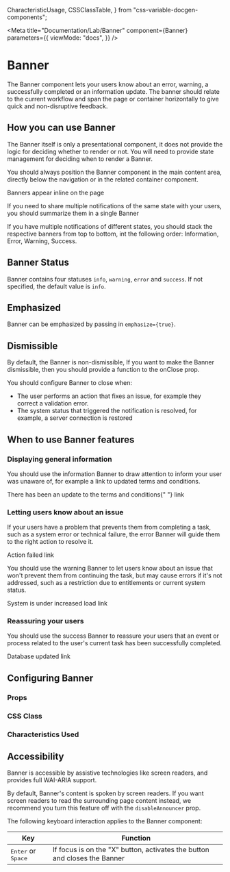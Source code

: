   CharacteristicUsage,
  CSSClassTable,
} from "css-variable-docgen-components";

<Meta
  title="Documentation/Lab/Banner"
  component={Banner}
  parameters={{
    viewMode: "docs",
  }}
/>

# Banner

The Banner component lets your users know about an error, warning, a successfully completed or an information update. The banner should relate to the current workflow
and span the page or container horizontally to give quick and non-disruptive feedback.

## How you can use Banner

The Banner itself is only a presentational component, it does not provide the logic for deciding whether to render
or not. You will need to provide state management for deciding when to render a Banner.

You should always position the Banner component in the main content area, directly below
the navigation or in the related container component.

<Canvas>
  <Banner>Banners appear inline on the page</Banner>
</Canvas>

If you need to share multiple notifications of the same state with your users, you should summarize them in a single Banner

If you have multiple notifications of different states, you should stack the respective banners from top to bottom,
int the following order: Information, Error, Warning, Success.

## Banner Status

Banner contains four statuses `info`, `warning`, `error` and `success`. If not specified, the default value is `info`.

<Canvas>
  <Story id="lab-banner--statuses" />
</Canvas>

## Emphasized

Banner can be emphasized by passing in `emphasize={true}`.

<Canvas>
  <Story id="lab-banner--emphasized" />
</Canvas>

## Dismissible

By default, the Banner is non-dismissible, If you want to make the Banner dismissible, then you should provide a function
to the onClose prop.

<Canvas>
  <Story id="lab-banner--hide-close" />
</Canvas>

You should configure Banner to close when:

- The user performs an action that fixes an issue, for example they correct a validation error.
- The system status that triggered the notification is resolved, for example, a server connection is restored

## When to use Banner features

### Displaying general information

You should use the information Banner to draw attention to inform your user was unaware of, for example a link to updated terms and conditions.

<Canvas>
  <Banner>
    There has been an update to the terms and conditions{" "}
    <Link href="#">link</Link>
  </Banner>
</Canvas>

### Letting users know about an issue

If your users have a problem that prevents them from completing a task, such as a system error
or technical failure, the error Banner will guide them to the right action to resolve it.

<Canvas>
  <Banner status="error">
    Action failed <Link href="#">link</Link>
  </Banner>
</Canvas>

You should use the warning Banner to let users know about an issue that won't prevent them from
continuing the task, but may cause errors if it's not addressed, such as a restriction due to entitlements
or current system status.

<Canvas>
  <Banner status="warning">
    System is under increased load <Link href="#">link</Link>
  </Banner>
</Canvas>

### Reassuring your users

You should use the success Banner to reassure your users that an event or process related to the user's current
task has been successfully completed.

<Canvas>
  <Banner status="success">
    Database updated <Link href="#">link</Link>
  </Banner>
</Canvas>

## Configuring Banner

### Props

<ArgsTable of={Banner} />

### CSS Class

<CSSClassTable of={Banner} />

### Characteristics Used

<CharacteristicUsage of={Banner} />

## Accessibility

Banner is accessible by assistive technologies like screen readers, and provides full WAI-ARIA support.

By default, Banner's content is spoken by screen readers. If you want screen readers to read the
surrounding page content instead, we recommend you turn this feature off with the `disableAnnouncer`
prop.

The following keyboard interaction applies to the Banner component:

| Key                                  | Function                                                                  |
| ------------------------------------ | ------------------------------------------------------------------------- |
| <kbd>Enter</kbd> or <kbd>Space</kbd> | If focus is on the "X" button, activates the button and closes the Banner |

<HelpAndSupport />

